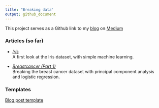 ```yaml
---
title: "Breaking data"
output: github_document
---
```


This project serves as a Github link to my [blog](https://medium.com/@jgendrinal) on [Medium](https://medium.com/)

### Articles (so far)

- *[Iris](iris/iris_post.md)*  
A first look at the Iris dataset, with simple machine learning.

- *[Breastcancer (Part 1)](breastcancer_post1.md)*  
Breaking the breast cancer dataset with principal component analysis and logistic regression.

### Templates

[Blog post template](blogfrancis/inst/rmarkdown/templates/blog_template/skeleton/skeleton.Rmd)
